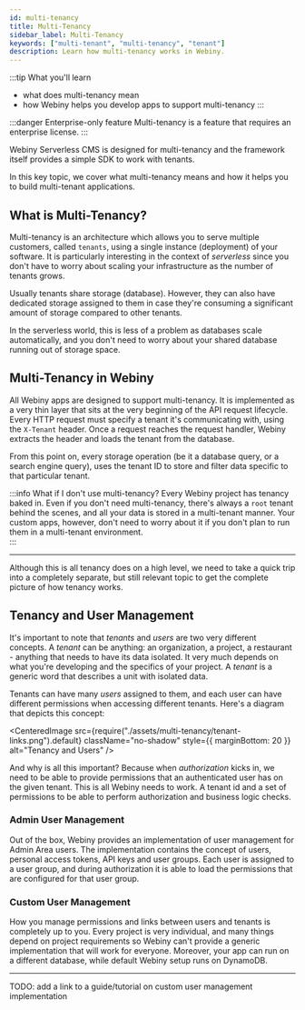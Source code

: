 ```yaml
---
id: multi-tenancy
title: Multi-Tenancy
sidebar_label: Multi-Tenancy
keywords: ["multi-tenant", "multi-tenancy", "tenant"]
description: Learn how multi-tenancy works in Webiny.
---
```



:::tip What you'll learn
- what does multi-tenancy mean
- how Webiny helps you develop apps to support multi-tenancy
:::

:::danger Enterprise-only feature
Multi-tenancy is a feature that requires an enterprise license.
:::

Webiny Serverless CMS is designed for multi-tenancy and the framework itself provides a simple SDK to work with tenants.

In this key topic, we cover what multi-tenancy means and how it helps you to build multi-tenant applications.

## What is Multi-Tenancy?

Multi-tenancy is an architecture which allows you to serve multiple customers, called `tenants`, using a single instance (deployment) of your software. It is particularly interesting in the context of _serverless_ since you don't have to worry about scaling your infrastructure as the number of tenants grows.

Usually tenants share storage (database). However, they can also have dedicated storage assigned to them in case they're consuming a significant amount of storage compared to other tenants.

In the serverless world, this is less of a problem as databases scale automatically, and you don't need to worry about your shared database running out of storage space.

## Multi-Tenancy in Webiny

All Webiny apps are designed to support multi-tenancy. It is implemented as a very thin layer that sits at the very beginning of the API request lifecycle. Every HTTP request must specify a tenant it's communicating with, using the `X-Tenant` header. Once a request reaches the request handler, Webiny extracts the header and loads the tenant from the database.

From this point on, every storage operation (be it a database query, or a search engine query), uses the tenant ID to store and filter data specific to that particular tenant.

:::info What if I don't use multi-tenancy?
Every Webiny project has tenancy baked in. Even if you don't need multi-tenancy, there's always a `root` tenant behind the scenes, and all your data is stored in a multi-tenant manner. Your custom apps, however, don't need to worry about it if you don't plan to run them in a multi-tenant environment.  
:::

---

Although this is all tenancy does on a high level, we need to take a quick trip into a completely separate, but still relevant topic to get the complete picture of how tenancy works.

## Tenancy and User Management

It's important to note that _tenants_ and _users_ are two very different concepts. A _tenant_ can be anything: an organization, a project, a restaurant - anything that needs to have its data isolated. It very much depends on what you're developing and the specifics of your project. A _tenant_ is a generic word that describes a unit with isolated data.

Tenants can have many _users_ assigned to them, and each user can have different permissions when accessing different tenants. Here's a diagram that depicts this concept:

<!-- vale off -->
<CenteredImage
    src={require("./assets/multi-tenancy/tenant-links.png").default}
    className="no-shadow"
    style={{ marginBottom: 20 }}
    alt="Tenancy and Users"
/>

And why is all this important? Because when _authorization_ kicks in, we need to be able to provide permissions that an authenticated user has on the given tenant. This is all Webiny needs to work. A tenant id and a set of permissions to be able to perform authorization and business logic checks.

<!-- vale on -->

### Admin User Management
Out of the box, Webiny provides an implementation of user management for Admin Area users. The implementation contains the concept of users, personal access tokens, API keys and user groups. Each user is assigned to a user group, and during authorization it is able to load the permissions that are configured for that user group.

### Custom User Management
How you manage permissions and links between users and tenants is completely up to you. Every project is very individual, and many things depend on project requirements so Webiny can't provide a generic implementation that will work for everyone. Moreover, your app can run on a different database, while default Webiny setup runs on DynamoDB. 
 
---
TODO: add a link to a guide/tutorial on custom user management implementation
